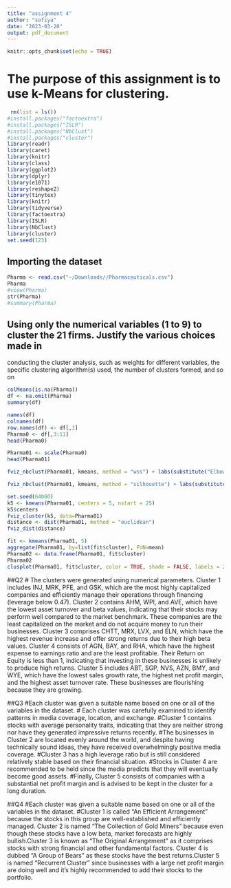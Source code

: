 ```yaml
---
title: "assignment 4"
author: "sofiya"
date: "2023-03-20"
output: pdf_document
---
```


```r
knitr::opts_chunk$set(echo = TRUE)
```

# The purpose of this assignment is to use k-Means for clustering.


```r
 rm(list = ls())
#install.packages("factoextra")
#install.packages("ISLR")
#install.packages("NbClust")
#install.packages("cluster")
library(readr)
library(caret)
library(knitr)
library(class)
library(ggplot2)
library(dplyr)
library(e1071)
library(reshape2)
library(tinytex)
library(knitr)
library(tidyverse)
library(factoextra)
library(ISLR)
library(NbClust)
library(cluster)
set.seed(123)
```

## Importing the dataset

```r
Pharma <- read.csv("~/Downloads//Pharmaceuticals.csv")
Pharma
#view(Pharma)
str(Pharma)
#summary(Pharma)
```

## Using only the numerical variables (1 to 9) to cluster the 21 firms. Justify the various choices made in
conducting the cluster analysis, such as weights for different variables, the specific clustering algorithm(s) used, the number of clusters formed, and so on
```r
colMeans(is.na(Pharma))
df <- na.omit(Pharma)
summary(df)
```
```r
names(df)
colnames(df)
row.names(df) <- df[,1]
Pharma0 <- df[,3:11]
head(Pharma0)
```
```r
Pharma01 <- scale(Pharma0)
head(Pharma01)
```
```r
fviz_nbclust(Pharma01, kmeans, method = "wss") + labs(substitute("Elbow Method"))
```

```r
fviz_nbclust(Pharma01, kmeans, method = "silhouette") + labs(substitute("Silhouette Method"))
```

```r
set.seed(64060)
k5 <- kmeans(Pharma01, centers = 5, nstart = 25)
k5$centers
fviz_cluster(k5, data=Pharma01)
distance <- dist(Pharma01, method = "euclidean")
fviz_dist(distance)
```
```r
fit <- kmeans(Pharma01, 5)
aggregate(Pharma01, by=list(fit$cluster), FUN=mean)
Pharma02 <- data.frame(Pharma01, fit$cluster)
Pharma02
clusplot(Pharma01, fit$cluster, color = TRUE, shade = FALSE, labels = 2, lines = 0)
```
##Q2
# The clusters were generated using numerical parameters. Cluster 1 includes INJ, MRK, PFE, and GSK, which are the most highly capitalized companies and efficiently manage their operations through financing (leverage below 0.47). Cluster 2 contains AHM, WPI, and AVE, which have the lowest asset turnover and beta values, indicating that their stocks may perform well compared to the market benchmark. These companies are the least capitalized on the market and do not acquire money to run their businesses. Cluster 3 comprises CHTT, MRX, LVX, and ELN, which have the highest revenue increase and offer strong returns due to their high beta values. Cluster 4 consists of AGN, BAY, and RHA, which have the highest expense to earnings ratio and are the least profitable. Their Return on Equity is less than 1, indicating that investing in these businesses is unlikely to produce high returns. Cluster 5 includes ABT, SGP, NVS, AZN, BMY, and WYE, which have the lowest sales growth rate, the highest net profit margin, and the highest asset turnover rate. These businesses are flourishing because they are growing.

##Q3
#Each cluster was given a suitable name based on one or all of the variables in the dataset.
# Each cluster was carefully examined to identify patterns in media coverage, location, and exchange.
#Cluster 1 contains stocks with average personality traits, indicating that they are neither strong nor have they generated impressive returns recently.
#The businesses in Cluster 2 are located evenly around the world, and despite having technically sound ideas, they have received overwhelmingly positive media coverage.
#Cluster 3 has a high leverage ratio but is still considered relatively stable based on their financial situation.
#Stocks in Cluster 4 are recommended to be held since the media predicts that they will eventually become good assets.
#Finally, Cluster 5 consists of companies with a substantial net profit margin and is advised to be kept in the cluster for a long duration.

##Q4
#Each cluster was given a suitable name based on one or all of the variables in the dataset.
#Cluster 1 is called "An Efficient Arrangement" because the stocks in this group are well-established and efficiently managed. Cluster 2 is named "The Collection of Gold Miners" because even though these stocks have a low beta, market forecasts are highly bullish.Cluster 3 is known as "The Original Arrangement" as it comprises stocks with strong financial and other fundamental factors. Cluster 4 is dubbed "A Group of Bears" as these stocks have the best returns.Cluster 5 is named "Recurrent Cluster" since businesses with a large net profit margin are doing well and it's highly recommended to add their stocks to the portfolio.

